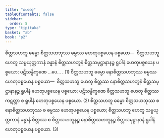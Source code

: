 ```yaml
---
title: "ဟေတု"
tableOfContents: false
sidebar:
  order: 5
type: "tipitaka"
basket: "ab"
book: "p2"
---
```



<DynamicBreadcrumb />

<Division number="257" book="p2" e="ch" v="38" p="154">

<Paragraph number="2953" book="p2">
စိတ္တသဟဘူ ဓမ္မော စိတ္တသဟဘုဿ ဓမ္မဿ ဟေတုပစ္စယေန ပစ္စယော—  စိတ္တသဟဘူ ဟေတူ သမ္ပယုတ္တကာနံ ခန္ဓာနံ စိတ္တသဟဘူနံ စိတ္တသမုဋ္ဌာနာနဉ္စ ရူပါနံ ဟေတုပစ္စယေန ပစ္စယော; ပဋိသန္ဓိက္ခဏေ …ပေ… . (1)
</Paragraph>

<Paragraph number="2954" book="p2">
စိတ္တသဟဘူ ဓမ္မော နောစိတ္တသဟဘုဿ ဓမ္မဿ ဟေတုပစ္စယေန ပစ္စယော—  စိတ္တသဟဘူ ဟေတူ စိတ္တဿ နောစိတ္တသဟဘူနံ စိတ္တသမုဋ္ဌာနာနဉ္စ ရူပါနံ ဟေတုပစ္စယေန ပစ္စယော; ပဋိသန္ဓိက္ခဏေ စိတ္တသဟဘူ ဟေတူ စိတ္တဿ ကဋတ္တာ စ ရူပါနံ ဟေတုပစ္စယေန ပစ္စယော. (2)
</Paragraph>

<Paragraph number="2955" book="p2">
စိတ္တသဟဘူ ဓမ္မော စိတ္တသဟဘုဿ စ နောစိတ္တသဟဘုဿ စ ဓမ္မဿ ဟေတုပစ္စယေန ပစ္စယော; စိတ္တသဟဘူ ဟေတူ သမ္ပယုတ္တကာနံ ခန္ဓာနံ စိတ္တဿ စ စိတ္တသဟဘူနဉ္စ နောစိတ္တသဟဘူနဉ္စ စိတ္တသမုဋ္ဌာနာနံ ရူပါနံ ဟေတုပစ္စယေန ပစ္စယော. (3)
</Paragraph>
</Division>